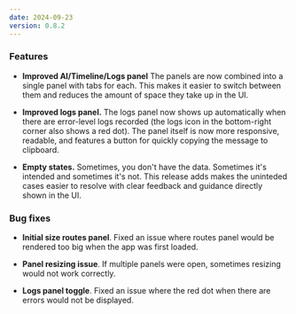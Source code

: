 ```yaml
---
date: 2024-09-23
version: 0.8.2
---
```


### Features

- **Improved AI/Timeline/Logs panel** The panels are now combined into a single panel with tabs for each. This makes it easier to switch between them and reduces the amount of space they take up in the UI.

- **Improved logs panel.** The logs panel now shows up automatically when there are error-level logs recorded (the logs icon in the bottom-right corner also shows a red dot). The panel itself is now more responsive, readable, and features a button for quickly copying the message to clipboard.

- **Empty states.** Sometimes, you don't have the data. Sometimes it's intended and sometimes it's not. This release adds makes the uninteded cases easier to resolve with clear feedback and guidance directly shown in the UI.

### Bug fixes

- **Initial size routes panel**. Fixed an issue where routes panel would be rendered too big when the app was first loaded.

- **Panel resizing issue**. If multiple panels were open, sometimes resizing would not work correctly.

- **Logs panel toggle**. Fixed an issue where the red dot when there are errors would not be displayed.
